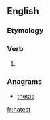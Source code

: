 ==English==

===Etymology===
{{suffix|hate|est|lang=en}}

===Verb===
{{head|en|verb form}}

# {{en-archaic second-person singular of|hate}}

===Anagrams===
* [[thetas#English|thetas]]

[[fr:hatest]]